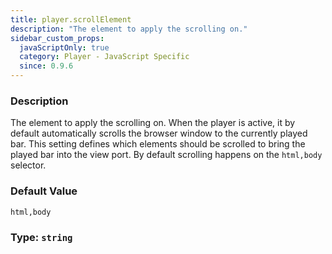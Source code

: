 ```yaml
---
title: player.scrollElement
description: "The element to apply the scrolling on."
sidebar_custom_props:
  javaScriptOnly: true
  category: Player - JavaScript Specific
  since: 0.9.6
---
```




<SettingsHeader />

### Description
The element to apply the scrolling on. When the player is active, it by default automatically scrolls the browser window to the currently played bar. This setting
defines which elements should be scrolled to bring the played bar into the view port. By default scrolling happens on the `html,body`
selector.


### Default Value

`html,body`

### Type: `string`

